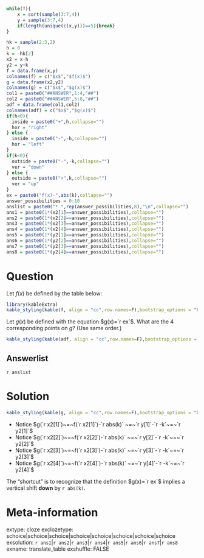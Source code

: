 ```r
while(T){
    x = sort(sample(3:7,4))
    y = sample(3:7,4)
    if(length(unique(c(x,y)))==5){break}
}

hk = sample(2:3,2)
h = 0
k = -hk[2]
x2 = x-h
y2 = y+k
f = data.frame(x,y)
colnames(f) = c("$x$","$f(x)$")
g = data.frame(x2,y2)
colnames(g) = c("$x$","$g(x)$")
col1 = paste0("##ANSWER",1:4,"##")
col2 = paste0("##ANSWER",5:8,"##")
adf = data.frame(col1,col2)
colnames(adf) = c("$x$","$g(x)$")
if(h<0){
  inside = paste0("+",h,collapse="")
  hor = "right"
} else {
  inside = paste0("-",-h,collapse="")
  hor = "left"
}
if(k<0){
  outside = paste0("-",-k,collapse="")
  ver = "down"
} else {
  outside = paste0("+",k,collapse="")
  ver = "up"
}
ex = paste0("f(x)-",abs(k),collapse="")
answer_possibilities = 0:10
anslist = paste0("* ",rep(answer_possibilities,8),"\n",collapse="")
ans1 = paste0(1*(x2[1]==answer_possibilities),collapse="")
ans2 = paste0(1*(x2[2]==answer_possibilities),collapse="")
ans3 = paste0(1*(x2[3]==answer_possibilities),collapse="")
ans4 = paste0(1*(x2[4]==answer_possibilities),collapse="")
ans5 = paste0(1*(y2[1]==answer_possibilities),collapse="")
ans6 = paste0(1*(y2[2]==answer_possibilities),collapse="")
ans7 = paste0(1*(y2[3]==answer_possibilities),collapse="")
ans8 = paste0(1*(y2[4]==answer_possibilities),collapse="")
```

Question
========

Let $f(x)$ be defined by the table below:

```r
library(kableExtra)
kable_styling(kable(f, align = "cc",row.names=F),bootstrap_options = "bordered",full_width = F)
```

Let $g(x)$ be defined with the equation $g(x)=`r ex`$. What are the 4 corresponding points on $g$? (Use same order.)

```r
kable_styling(kable(adf, align = "cc",row.names=F),bootstrap_options = "bordered",full_width = F)
```




Answerlist
--------
`r anslist`


Solution
========


```r
kable_styling(kable(g, align = "cc",row.names=F),bootstrap_options = "bordered",full_width = F)
```

* Notice $g(`r x2[1]`)~=~f(`r x2[1]`)-`r abs(k)` ~=~`r y[1]`-`r -k`~=~`r y2[1]`$
* Notice $g(`r x2[2]`)~=~f(`r x2[2]`)-`r abs(k)` ~=~`r y[2]`-`r -k`~=~`r y2[2]`$
* Notice $g(`r x2[3]`)~=~f(`r x2[3]`)-`r abs(k)` ~=~`r y[3]`-`r -k`~=~`r y2[3]`$
* Notice $g(`r x2[4]`)~=~f(`r x2[4]`)-`r abs(k)` ~=~`r y[4]`-`r -k`~=~`r y2[4]`$

The "shortcut" is to recognize that the definition $g(x)=`r ex`$ implies a vertical shift **down** by `r abs(k)`.

Meta-information
============
extype: cloze
exclozetype: schoice|schoice|schoice|schoice|schoice|schoice|schoice|schoice
exsolution: `r ans1`|`r ans2`|`r ans3`|`r ans4`|`r ans5`|`r ans6`|`r ans7`|`r ans8`
exname: translate_table
exshuffle: FALSE